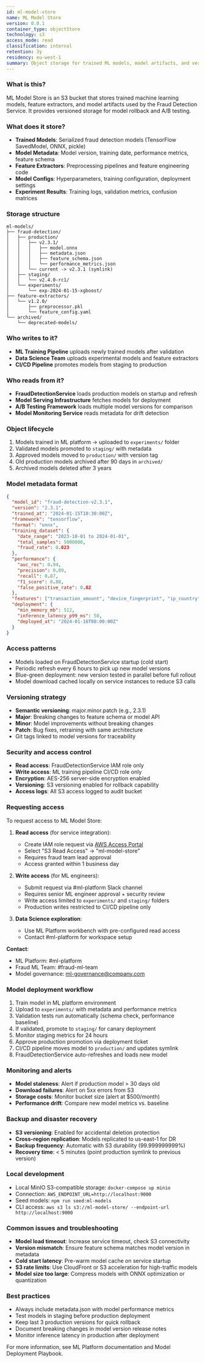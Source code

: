 ```yaml
---
id: ml-model-store
name: ML Model Store
version: 0.0.1
container_type: objectStore
technology: s3
access_mode: read
classification: internal
retention: 3y
residency: eu-west-1
summary: Object storage for trained ML models, model artifacts, and versioned fraud detection models
---
```


<NodeGraph />

### What is this?
ML Model Store is an S3 bucket that stores trained machine learning models, feature extractors, and model artifacts used by the Fraud Detection Service. It provides versioned storage for model rollback and A/B testing.

### What does it store?
- **Trained Models**: Serialized fraud detection models (TensorFlow SavedModel, ONNX, pickle)
- **Model Metadata**: Model version, training date, performance metrics, feature schema
- **Feature Extractors**: Preprocessing pipelines and feature engineering code
- **Model Configs**: Hyperparameters, training configuration, deployment settings
- **Experiment Results**: Training logs, validation metrics, confusion matrices

### Storage structure
```
ml-models/
├── fraud-detection/
│   ├── production/
│   │   ├── v2.3.1/
│   │   │   ├── model.onnx
│   │   │   ├── metadata.json
│   │   │   ├── feature_schema.json
│   │   │   └── performance_metrics.json
│   │   └── current -> v2.3.1 (symlink)
│   ├── staging/
│   │   └── v2.4.0-rc1/
│   └── experiments/
│       └── exp-2024-01-15-xgboost/
├── feature-extractors/
│   └── v1.2.0/
│       ├── preprocessor.pkl
│       └── feature_config.yaml
└── archived/
    └── deprecated-models/
```

### Who writes to it?
- **ML Training Pipeline** uploads newly trained models after validation
- **Data Science Team** uploads experimental models and feature extractors
- **CI/CD Pipeline** promotes models from staging to production

### Who reads from it?
- **FraudDetectionService** loads production models on startup and refresh
- **Model Serving Infrastructure** fetches models for deployment
- **A/B Testing Framework** loads multiple model versions for comparison
- **Model Monitoring Service** reads metadata for drift detection

### Object lifecycle
1. Models trained in ML platform → uploaded to `experiments/` folder
2. Validated models promoted to `staging/` with metadata
3. Approved models moved to `production/` with version tag
4. Old production models archived after 90 days in `archived/`
5. Archived models deleted after 3 years

### Model metadata format
```json
{
  "model_id": "fraud-detection-v2.3.1",
  "version": "2.3.1",
  "trained_at": "2024-01-15T10:30:00Z",
  "framework": "tensorflow",
  "format": "onnx",
  "training_dataset": {
    "date_range": "2023-10-01 to 2024-01-01",
    "total_samples": 5000000,
    "fraud_rate": 0.023
  },
  "performance": {
    "auc_roc": 0.94,
    "precision": 0.89,
    "recall": 0.87,
    "f1_score": 0.88,
    "false_positive_rate": 0.02
  },
  "features": ["transaction_amount", "device_fingerprint", "ip_country", "..."],
  "deployment": {
    "min_memory_mb": 512,
    "inference_latency_p99_ms": 50,
    "deployed_at": "2024-01-16T08:00:00Z"
  }
}
```

### Access patterns
- Models loaded on FraudDetectionService startup (cold start)
- Periodic refresh every 6 hours to pick up new model versions
- Blue-green deployment: new version tested in parallel before full rollout
- Model download cached locally on service instances to reduce S3 calls

### Versioning strategy
- **Semantic versioning**: major.minor.patch (e.g., 2.3.1)
- **Major**: Breaking changes to feature schema or model API
- **Minor**: Model improvements without breaking changes
- **Patch**: Bug fixes, retraining with same architecture
- Git tags linked to model versions for traceability

### Security and access control
- **Read access**: FraudDetectionService IAM role only
- **Write access**: ML training pipeline CI/CD role only
- **Encryption**: AES-256 server-side encryption enabled
- **Versioning**: S3 versioning enabled for rollback capability
- **Access logs**: All S3 access logged to audit bucket

### Requesting access
To request access to ML Model Store:

1. **Read access** (for service integration):
   - Create IAM role request via [AWS Access Portal](https://company.awsapps.com)
   - Select "S3 Read Access" → "ml-model-store"
   - Requires fraud team lead approval
   - Access granted within 1 business day

2. **Write access** (for ML engineers):
   - Submit request via #ml-platform Slack channel
   - Requires senior ML engineer approval + security review
   - Write access limited to `experiments/` and `staging/` folders
   - Production writes restricted to CI/CD pipeline only

3. **Data Science exploration**:
   - Use ML Platform workbench with pre-configured read access
   - Contact #ml-platform for workspace setup

**Contact**:
- ML Platform: #ml-platform
- Fraud ML Team: #fraud-ml-team
- Model governance: ml-governance@company.com

### Model deployment workflow
1. Train model in ML platform environment
2. Upload to `experiments/` with metadata and performance metrics
3. Validation tests run automatically (schema check, performance baseline)
4. If validated, promote to `staging/` for canary deployment
5. Monitor staging metrics for 24 hours
6. Approve production promotion via deployment ticket
7. CI/CD pipeline moves model to `production/` and updates symlink
8. FraudDetectionService auto-refreshes and loads new model

### Monitoring and alerts
- **Model staleness**: Alert if production model > 30 days old
- **Download failures**: Alert on 5xx errors from S3
- **Storage costs**: Monitor bucket size (alert at $500/month)
- **Performance drift**: Compare new model metrics vs. baseline

### Backup and disaster recovery
- **S3 versioning**: Enabled for accidental deletion protection
- **Cross-region replication**: Models replicated to us-east-1 for DR
- **Backup frequency**: Automatic with S3 durability (99.999999999%)
- **Recovery time**: < 5 minutes (point production symlink to previous version)

### Local development
- Local MinIO S3-compatible storage: `docker-compose up minio`
- Connection: `AWS_ENDPOINT_URL=http://localhost:9000`
- Seed models: `npm run seed:ml-models`
- CLI access: `aws s3 ls s3://ml-model-store/ --endpoint-url http://localhost:9000`

### Common issues and troubleshooting
- **Model load timeout**: Increase service timeout, check S3 connectivity
- **Version mismatch**: Ensure feature schema matches model version in metadata
- **Cold start latency**: Pre-warm model cache on service startup
- **S3 rate limits**: Use CloudFront or S3 acceleration for high-traffic models
- **Model size too large**: Compress models with ONNX optimization or quantization

### Best practices
- Always include metadata.json with model performance metrics
- Test models in staging before production deployment
- Keep last 3 production versions for quick rollback
- Document breaking changes in model version release notes
- Monitor inference latency in production after deployment

For more information, see ML Platform documentation and Model Deployment Playbook.